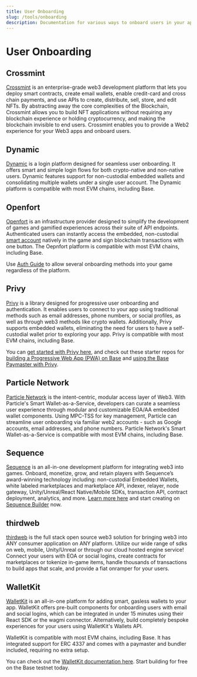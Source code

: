 ```yaml
---
title: User Onboarding
slug: /tools/onboarding
description: Documentation for various ways to onboard users in your apps on Base.
---
```







# User Onboarding



## Crossmint

[Crossmint](https://crossmint.com/?utm_source=backlinks&utm_medium=docs&utm_campaign=base) is an enterprise-grade web3 development platform that lets you deploy smart contracts, create email wallets, enable credit-card and cross chain payments, and use APIs to create, distribute, sell, store, and edit NFTs. By abstracting away the core complexities of the Blockchain, Crossmint allows you to build NFT applications without requiring any blockchain experience or holding cryptocurrency, and making the blockchain invisible to end users. Crossmint enables you to provide a Web2 experience for your Web3 apps and onboard users.



## Dynamic

[Dynamic](https://www.dynamic.xyz/) is a login platform designed for seamless user onboarding. It offers smart and simple login flows for both crypto-native and non-native users. Dynamic features support for non-custodial embedded wallets and consolidating multiple wallets under a single user account. The Dynamic platform is compatible with most EVM chains, including Base.



## Openfort

[Openfort](https://openfort.xyz) is an infrastructure provider designed to simplify the development of games and gamified experiences across their suite of API endpoints. Authenticated users can instantly access the embedded, non-custodial [smart account](https://www.openfort.xyz/docs/guides/accounts/smart) natively in the game and sign blockchain transactions with one button. The Oepnfort platform is compatible with most EVM chains, including Base.

Use [Auth Guide](https://www.openfort.xyz/docs/guides/auth/overview) to allow several onboarding methods into your game regardless of the platform. 



## Privy

[Privy](https://www.privy.io/) is a library designed for progressive user onboarding and authentication. It enables users to connect to your app using traditional methods such as email addresses, phone numbers, or social profiles, as well as through web3 methods like crypto wallets. Additionally, Privy supports embedded wallets, eliminating the need for users to have a self-custodial wallet prior to exploring your app. Privy is compatible with most EVM chains, including Base.

You can [get started with Privy here](https://docs.privy.io/guide/quickstart), and check out these starter repos for [building a Progressive Web App (PWA) on Base](https://github.com/privy-io/create-privy-pwa) and [using the Base Paymaster with Privy](https://github.com/privy-io/base-paymaster-example).



## Particle Network

[Particle Network](https://particle.network/) is the intent-centric, modular access layer of Web3. With Particle's Smart Wallet-as-a-Service, developers can curate a seamless user experience through modular and customizable EOA/AA embedded wallet components. Using MPC-TSS for key management, Particle can streamline user onboarding via familiar web2 accounts - such as Google accounts, email addresses, and phone numbers. Particle Network's Smart Wallet-as-a-Service is compatible with most EVM chains, including Base.



## Sequence

[Sequence](https://sequence.xyz/base) is an all-in-one development platform for integrating web3 into games. Onboard, monetize, grow, and retain players with Sequence’s award-winning technology including: non-custodial Embedded Wallets, white labeled marketplaces and marketplace API, indexer, relayer, node gateway, Unity/Unreal/React Native/Mobile SDKs, transaction API, contract deployment, analytics, and more. [Learn more here](https://sequence.xyz/base) and start creating on [Sequence Builder](https://sequence.build/) now.



## thirdweb

[thirdweb](https://thirdweb.com/) is the full stack open source web3 solution for bringing web3 into ANY consumer application on ANY platform. Utilize our wide range of sdks on web, mobile, Unity/Unreal or through our cloud hosted engine service! Connect your users with EOA or social logins, create contracts for marketplaces or tokenize in-game items, handle thousands of transactions to build apps that scale, and provide a fiat onramper for your users. 



## WalletKit

[WalletKit](https://walletkit.com) is an all-in-one platform for adding smart, gasless wallets to your app. WalletKit offers pre-built components for onboarding users with email and social logins, which can be integrated in under 15 minutes using their React SDK or the wagmi connector. Alternatively, build completely bespoke experiences for your users using WalletKit's Wallets API.

WalletKit is compatible with most EVM chains, including Base. It has integrated support for ERC 4337 and comes with a paymaster and bundler included, requiring no extra setup.

You can check out the [WalletKit documentation here](https://docs.walletkit.com). Start building for free on the Base testnet today.




<FeedbackWidget />

